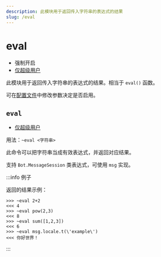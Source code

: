```yaml
---
description: 此模块用于返回传入字符串的表达式的结果
slug: /eval
---
```


# eval

-   强制开启
-   [仅超级用户](permissions)

此模块用于返回传入字符串的表达式的结果。相当于 `eval()` 函数。

可在[配置文件](development/config)中修改参数决定是否启用。

## `eval`

-   [仅超级用户](permissions)

用法：`~eval <字符串>`

此命令可以把字符串当成有效表达式，并返回对应结果。

支持 `Bot.MessageSession` 类表达式，可使用 `msg` 实现。

:::info 例子

返回的结果示例：

```
>>> ~eval 2+2
<<< 4
>>> ~eval pow(2,3)
<<< 8
>>> ~eval sum([1,2,3])
<<< 6
>>> ~eval msg.locale.t(\'example\')
<<< 你好世界！
```

:::

